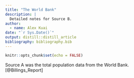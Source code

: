 ```yaml
---
title: "The World Bank"
description: |
  Detailed notes for Source B.
author:
  - name: Alex Kuai
date: "`r Sys.Date()`"
output: distill::distill_article
bibliography: bibliography.bib
---
```


```r
knitr::opts_chunk$set(echo = FALSE)
```

Source A was the total population data from the World Bank. 
[@Billings_Report]





